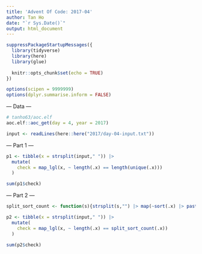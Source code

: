 ```yaml
---
title: 'Advent Of Code: 2017-04'
author: Tan Ho
date: "`r Sys.Date()`"
output: html_document
---
```


```r
suppressPackageStartupMessages({
  library(tidyverse)
  library(here)
  library(glue)
  
  knitr::opts_chunk$set(echo = TRUE)
})

options(scipen = 9999999)
options(dplyr.summarise.inform = FALSE)
```

--- Data ---

```r
# tanho63/aoc.elf
aoc.elf::aoc_get(day = 4, year = 2017)
```

```r
input <- readLines(here::here("2017/day-04-input.txt"))
```

--- Part 1 ---

```r

p1 <- tibble(x = strsplit(input," ")) |> 
  mutate(
    check = map_lgl(x, ~ length(.x) == length(unique(.x)))
  )

sum(p1$check)
```

--- Part 2 ---

```r

split_sort_count <- function(s){strsplit(s,"") |> map(~sort(.x) |> paste(collapse = "")) |> unlist() |> unique() |> length()}

p2 <- tibble(x = strsplit(input," ")) |> 
  mutate(
    check = map_lgl(x, ~ length(.x) == split_sort_count(.x))
  )

sum(p2$check)

```

